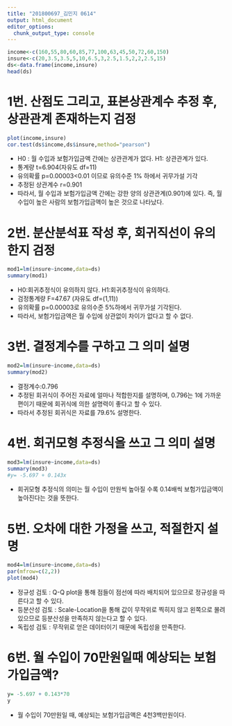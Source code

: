 ---
title: "201800697_김민지 0614"
output: html_document
editor_options: 
  chunk_output_type: console
---

```{r}
income<-c(160,55,80,60,85,77,100,63,45,50,72,60,150)
insure<-c(20,3.5,3.5,5,10,6.5,3,2.5,1.5,2,2,2.5,15)
ds<-data.frame(income,insure)
head(ds)
```

# 1번. 산점도 그리고, 표본상관계수 추정 후, 상관관계 존재하는지 검정
```{r}
plot(income,insure)
cor.test(ds$income,ds$insure,method="pearson")
```
* H0 : 월 수입과 보험가입금액 간에는 상관관계가 없다. H1: 상관관계가 있다.
* 통계량 t=6.904(자유도 df=11)
* 유의확률 p=0.00003<0.01 이므로 유의수준 1% 하에서 귀무가설 기각
* 추정된 상관계수 r=0.901
* 따라서, 월 수입과 보험가입금액 간에는 강한 양의 상관관계(0.901)에 있다. 즉, 월 수입이 높은 사람의 보험가입금액이 높은 것으로 나타났다.

# 2번. 분산분석표 작성 후, 회귀직선이 유의한지 검정
```{r}
mod1=lm(insure~income,data=ds) 
summary(mod1)
```
* H0:회귀추정식이 유의하지 않다. H1:회귀추정식이 유의하다.
* 검정통계량 F=47.67 (자유도 df=(1,11))
* 유의확률 p=0.00003로 유의수준 5%하에서 귀무가설 기각된다.
* 따라서, 보험가입금액은 월 수입에 상관없이 차이가 없다고 할 수 없다.

# 3번. 결정계수를 구하고 그 의미 설명
```{r}
mod2=lm(insure~income,data=ds)
summary(mod2)
```
* 결정계수:0.796
* 추정된 회귀식이 주어진 자료에 얼마나 적합한지를 설명하며, 0.796는 1에 가까운 편이기 때문에 회귀식에 의한 설명력이 좋다고 할 수 있다. 
* 따라서 추정된 회귀식은 자료를 79.6% 설명한다.

# 4번. 회귀모형 추정식을 쓰고 그 의미 설명
```{r}
mod3=lm(insure~income,data=ds)
summary(mod3)
#y= -5.697 + 0.143x
```
* 회귀모형 추정식의 의미는 월 수입이 만원씩 높아질 수록 0.14배씩 보험가입금액이 높아진다는 것을 뜻한다.

# 5번. 오차에 대한 가정을 쓰고, 적절한지 설명
```{r}
mod4=lm(insure~income,data=ds)
par(mfrow=c(2,2))
plot(mod4)
```
* 정규성 검토 : Q-Q plot을 통해 점들이 점선에 따라 배치되어 있으므로 정규성을 따른다고 할 수 있다.
* 등분산성 검토 : Scale-Location을 통해 값이 무작위로 찍히지 않고 왼쪽으로 몰려있으므로 등분산성을 만족하지 않는다고 할 수 있다.
* 독립성 검토 : 무작위로 얻은 데이터이기 때문에 독립성을 만족한다.

# 6번. 월 수입이 70만원일때 예상되는 보험가입금액?
```{r}
y= -5.697 + 0.143*70
y
```
* 월 수입이 70만원일 때, 예상되는 보험가입금액은 4천3백만원이다.
